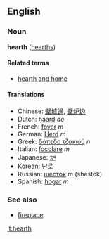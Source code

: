 ==English==
===Noun===
'''hearth''' ([[hearths]])

====Related terms====
*[[hearth and home]]

====Translations====
*Chinese: [[壁爐邊]], [[壁炉边]]
*Dutch: [[haard]] ''de''
*French: [[foyer]] ''m''
*German: [[Herd]] ''m''
*Greek: [[δάπεδο τζακιού]] ''n''
*Italian: [[focolare]] ''m''
*Japanese: [[炉]]
*Korean: [[난로]]
*Russian: [[шесток]] ''m'' (shestok)
*Spanish: [[hogar]] ''m''

===See also===
*[[fireplace]]

[[it:hearth]]